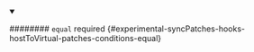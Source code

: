 
<details className="config-field" data-expandable="false" open>
<summary>

######## `equal` <span className="config-field-required" data-required="false">required</span> <span className="config-field-type"></span> <span className="config-field-default"></span> <span className="config-field-enum"></span> {#experimental-syncPatches-hooks-hostToVirtual-patches-conditions-equal}



</summary>



</details>
